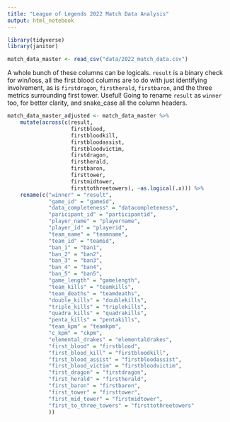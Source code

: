 ```yaml
---
title: "League of Legends 2022 Match Data Analysis"
output: html_notebook
---
```


```r
library(tidyverse)
library(janitor)
```

```r
match_data_master <- read_csv("data/2022_match_data.csv")
```

A whole bunch of these columns can be logicals. `result` is a binary check for win/loss, all the first blood columns are to do with just identifying involvement, as is `firstdragon`, `firstherald`, `firstbaron`, and the three metrics surrounding first tower. Useful! Going to rename `result` as `winner` too, for better clarity, and snake_case all the column headers.

```r
match_data_master_adjusted <- match_data_master %>% 
    mutate(across(c(result, 
                    firstblood, 
                    firstbloodkill, 
                    firstbloodassist,
                    firstbloodvictim,
                    firstdragon,
                    firstherald,
                    firstbaron,
                    firsttower,
                    firstmidtower,
                    firsttothreetowers), ~as.logical(.x))) %>% 
    rename(c("winner" = "result", 
             "game_id" = "gameid",
             "data_completeness" = "datacompleteness",
             "paricipant_id" = "participantid",
             "player_name" = "playername",
             "player_id" = "playerid",
             "team_name" = "teamname",
             "team_id" = "teamid",
             "ban_1" = "ban1",
             "ban_2" = "ban2",
             "ban_3" = "ban3",
             "ban_4" = "ban4",
             "ban_5" = "ban5",
             "game_length" = "gamelength",
             "team_kills" = "teamkills",
             "team_deaths" = "teamdeaths",
             "double_kills" = "doublekills",
             "triple_kills" = "triplekills",
             "quadra_kills" = "quadrakills",
             "penta_kills" = "pentakills",
             "team_kpm" = "teamkpm",
             "c_kpm" = "ckpm",
             "elemental_drakes" = "elementaldrakes",
             "first_blood" = "firstblood", 
             "first_blood_kill" = "firstbloodkill",
             "first_blood_assist" = "firstbloodassist",
             "first_blood_victim" = "firstbloodvictim",
             "first_dragon" = "firstdragon",
             "first_herald" = "firstherald",
             "first_baron" = "firstbaron",
             "first_tower" = "firsttower",
             "first_mid_tower" = "firstmidtower",
             "first_to_three_towers" = "firsttothreetowers"
             ))
```